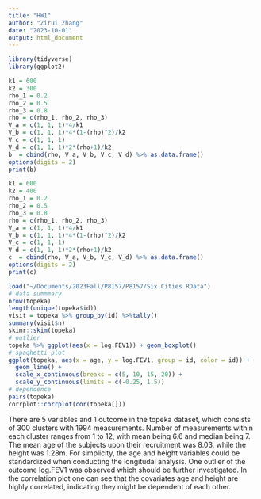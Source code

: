 ```yaml
---
title: "HW1"
author: "Zirui Zhang"
date: "2023-10-01"
output: html_document
---
```


```r
library(tidyverse)
library(ggplot2)
```

```r
k1 = 600
k2 = 300
rho_1 = 0.2
rho_2 = 0.5
rho_3 = 0.8
rho = c(rho_1, rho_2, rho_3)
V_a = c(1, 1, 1)*4/k1
V_b = c(1, 1, 1)*4*(1-(rho)^2)/k2
V_c = c(1, 1, 1)
V_d = c(1, 1, 1)*2*(rho+1)/k2
b  = cbind(rho, V_a, V_b, V_c, V_d) %>% as.data.frame()
options(digits = 2)
print(b)
```

```r
k1 = 600
k2 = 400
rho_1 = 0.2
rho_2 = 0.5
rho_3 = 0.8
rho = c(rho_1, rho_2, rho_3)
V_a = c(1, 1, 1)*4/k1
V_b = c(1, 1, 1)*4*(1-(rho)^2)/k2
V_c = c(1, 1, 1)
V_d = c(1, 1, 1)*2*(rho+1)/k2
c  = cbind(rho, V_a, V_b, V_c, V_d) %>% as.data.frame()
options(digits = 2)
print(c)
```

```r
load("~/Documents/2023Fall/P8157/P8157/Six Cities.RData")
# data summmary
nrow(topeka)
length(unique(topeka$id))
visit = topeka %>% group_by(id) %>%tally()
summary(visit$n)
skimr::skim(topeka)
# outlier
topeka %>% ggplot(aes(x = log.FEV1)) + geom_boxplot()
# spaghetti plot
ggplot(topeka, aes(x = age, y = log.FEV1, group = id, color = id)) + 
  geom_line() + 
  scale_x_continuous(breaks = c(5, 10, 15, 20)) +
  scale_y_continuous(limits = c(-0.25, 1.5))
# dependence
pairs(topeka)
corrplot::corrplot(cor(topeka[]))
```

There are 5 variables and 1 outcome in the topeka dataset, which consists of 300 clusters with 1994 measurements. Number of measurements within each cluster ranges from 1 to 12, with mean being 6.6 and median being 7. The mean age of the subjects upon their recruitment was 8.03, while the height was 1.28m. For simplicity, the age and height variables could be standardized when conducting the longitudal analysis. One outlier of the outcome log.FEV1 was observed which should be further investigated. In the correlation plot one can see that the covariates age and height are highly correlated, indicating they might be dependent of each other. 





